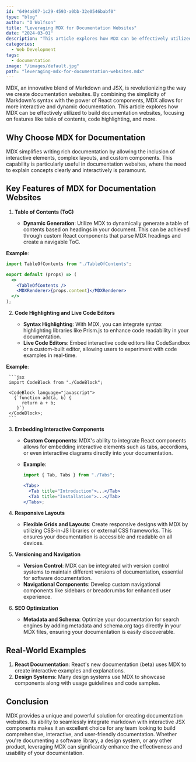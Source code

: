```yaml
---
id: "6494a807-1c29-4593-a0bb-32e0546babf0"
type: "blog"
author: "O Wolfson"
title: "Leveraging MDX for Documentation Websites"
date: "2024-03-01"
description: "This article explores how MDX can be effectively utilized to build documentation websites, focusing on features like table of contents, code highlighting, and more."
categories:
  - Web Development
tags:
  - documentation
image: "/images/default.jpg"
path: "leveraging-mdx-for-documentation-websites.mdx"
---
```


MDX, an innovative blend of Markdown and JSX, is revolutionizing the way we create documentation websites. By combining the simplicity of Markdown's syntax with the power of React components, MDX allows for more interactive and dynamic documentation. This article explores how MDX can be effectively utilized to build documentation websites, focusing on features like table of contents, code highlighting, and more.

## Why Choose MDX for Documentation

MDX simplifies writing rich documentation by allowing the inclusion of interactive elements, complex layouts, and custom components. This capability is particularly useful in documentation websites, where the need to explain concepts clearly and interactively is paramount.

## Key Features of MDX for Documentation Websites

1. **Table of Contents (ToC)**

   - **Dynamic Generation**: Utilize MDX to dynamically generate a table of contents based on headings in your document. This can be achieved through custom React components that parse MDX headings and create a navigable ToC.

**Example**:

```jsx
import TableOfContents from "./TableOfContents";

export default (props) => (
  <>
    <TableOfContents />
    <MDXRenderer>{props.content}</MDXRenderer>
  </>
);
```

2. **Code Highlighting and Live Code Editors**

   - **Syntax Highlighting**: With MDX, you can integrate syntax highlighting libraries like Prism.js to enhance code readability in your documentation.
   - **Live Code Editors**: Embed interactive code editors like CodeSandbox or a custom-built editor, allowing users to experiment with code examples in real-time.

**Example**:

     ```jsx
     import CodeBlock from "./CodeBlock";

     <CodeBlock language="javascript">
       {`function add(a, b) {
          return a + b;
        }`}
     </CodeBlock>;
     ```

3. **Embedding Interactive Components**

   - **Custom Components**: MDX's ability to integrate React components allows for embedding interactive elements such as tabs, accordions, or even interactive diagrams directly into your documentation.
   - **Example**:

     ```jsx
     import { Tab, Tabs } from "./Tabs";

     <Tabs>
       <Tab title="Introduction">...</Tab>
       <Tab title="Installation">...</Tab>
     </Tabs>;
     ```

4. **Responsive Layouts**

   - **Flexible Grids and Layouts**: Create responsive designs with MDX by utilizing CSS-in-JS libraries or external CSS frameworks. This ensures your documentation is accessible and readable on all devices.

5. **Versioning and Navigation**

   - **Version Control**: MDX can be integrated with version control systems to maintain different versions of documentation, essential for software documentation.
   - **Navigational Components**: Develop custom navigational components like sidebars or breadcrumbs for enhanced user experience.

6. **SEO Optimization**

   - **Metadata and Schema**: Optimize your documentation for search engines by adding metadata and schema.org tags directly in your MDX files, ensuring your documentation is easily discoverable.

## Real-World Examples

1. **React Documentation**: React's new documentation (beta) uses MDX to create interactive examples and explanations.
2. **Design Systems**: Many design systems use MDX to showcase components along with usage guidelines and code samples.

## Conclusion

MDX provides a unique and powerful solution for creating documentation websites. Its ability to seamlessly integrate markdown with interactive JSX components makes it an excellent choice for any team looking to build comprehensive, interactive, and user-friendly documentation. Whether you're documenting a software library, a design system, or any other product, leveraging MDX can significantly enhance the effectiveness and usability of your documentation.
